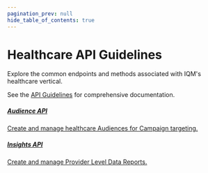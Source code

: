 ```yaml
---
pagination_prev: null
hide_table_of_contents: true
---
```



# Healthcare API Guidelines

Explore the common endpoints and methods associated with IQM's healthcare vertical.

See the [API Guidelines](/Guidelines/) for comprehensive documentation. 

<Columns>
<Column>
    <a class='card' href="Audience-Healthcare">
    <Card className='indexCards'>
    <CardHeader>
      <h5><Doc /> Audience API</h5>
    </CardHeader>
    <CardBody>
      Create and manage healthcare Audiences for Campaign targeting. 
    </CardBody>
  </Card>
  </a>
</Column>
<Column>
  <a class='card' href="Insights-PLD">
    <Card className='indexCards'>
      <CardHeader>
        <h5><Doc /> Insights API</h5>
      </CardHeader>
      <CardBody>
        Create and manage Provider Level Data Reports.
      </CardBody>
    </Card>
  </a>
</Column>
</Columns>